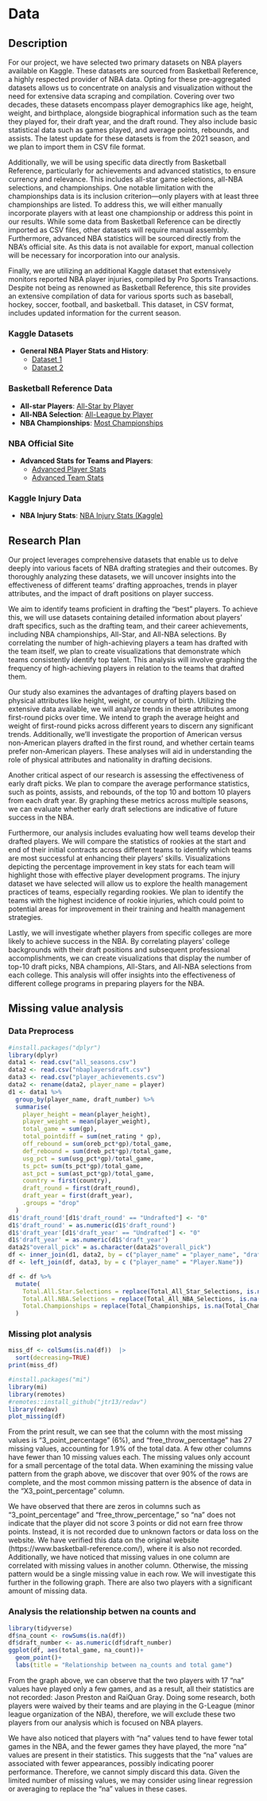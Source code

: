 # Data

## Description

For our project, we have selected two primary datasets on NBA players available on Kaggle. These datasets are sourced from Basketball Reference, a highly respected provider of NBA data. Opting for these pre-aggregated datasets allows us to concentrate on analysis and visualization without the need for extensive data scraping and compilation. Covering over two decades, these datasets encompass player demographics like age, height, weight, and birthplace, alongside biographical information such as the team they played for, their draft year, and the draft round. They also include basic statistical data such as games played, and average points, rebounds, and assists. The latest update for these datasets is from the 2021 season, and we plan to import them in CSV file format.

Additionally, we will be using specific data directly from Basketball Reference, particularly for achievements and advanced statistics, to ensure currency and relevance. This includes all-star game selections, all-NBA selections, and championships. One notable limitation with the championships data is its inclusion criterion—only players with at least three championships are listed. To address this, we will either manually incorporate players with at least one championship or address this point in our results. While some data from Basketball Reference can be directly imported as CSV files, other datasets will require manual assembly. Furthermore, advanced NBA statistics will be sourced directly from the NBA's official site. As this data is not available for export, manual collection will be necessary for incorporation into our analysis.

Finally, we are utilizing an additional Kaggle dataset that extensively monitors reported NBA player injuries, compiled by Pro Sports Transactions. Despite not being as renowned as Basketball Reference, this site provides an extensive compilation of data for various sports such as baseball, hockey, soccer, football, and basketball. This dataset, in CSV format, includes updated information for the current season.


### Kaggle Datasets
- **General NBA Player Stats and History**: 
  - [Dataset 1](https://www.kaggle.com/datasets/mattop/nba-draft-basketball-player-data-19892021)
  - [Dataset 2](https://www.kaggle.com/datasets/justinas/nba-players-data)

### Basketball Reference Data
- **All-star Players**: [All-Star by Player](https://www.basketball-reference.com/awards/all_star_by_player.html)
- **All-NBA Selection**: [All-League by Player](https://www.basketball-reference.com/awards/all_league_by_player.html)
- **NBA Championships**: [Most Championships](https://www.basketball-reference.com/leaders/most_championships.html)

### NBA Official Site
- **Advanced Stats for Teams and Players**:
  - [Advanced Player Stats](https://www.nba.com/stats/players/advanced)
  - [Advanced Team Stats](https://www.nba.com/stats/teams/advanced)

### Kaggle Injury Data
- **NBA Injury Stats**: [NBA Injury Stats (Kaggle)](https://www.kaggle.com/datasets/loganlauton/nba-injury-stats-1951-2023)


## Research Plan

Our project leverages comprehensive datasets that enable us to delve deeply into various facets of NBA drafting strategies and their outcomes. By thoroughly analyzing these datasets, we will uncover insights into the effectiveness of different teams’ drafting approaches, trends in player attributes, and the impact of draft positions on player success.

We aim to identify teams proficient in drafting the "best" players. To achieve this, we will use datasets containing detailed information about players' draft specifics, such as the drafting team, and their career achievements, including NBA championships, All-Star, and All-NBA selections. By correlating the number of high-achieving players a team has drafted with the team itself, we plan to create visualizations that demonstrate which teams consistently identify top talent. This analysis will involve graphing the frequency of high-achieving players in relation to the teams that drafted them.

Our study also examines the advantages of drafting players based on physical attributes like height, weight, or country of birth. Utilizing the extensive data available, we will analyze trends in these attributes among first-round picks over time. We intend to graph the average height and weight of first-round picks across different years to discern any significant trends. Additionally, we'll investigate the proportion of American versus non-American players drafted in the first round, and whether certain teams prefer non-American players. These analyses will aid in understanding the role of physical attributes and nationality in drafting decisions.

Another critical aspect of our research is assessing the effectiveness of early draft picks. We plan to compare the average performance statistics, such as points, assists, and rebounds, of the top 10 and bottom 10 players from each draft year. By graphing these metrics across multiple seasons, we can evaluate whether early draft selections are indicative of future success in the NBA.

Furthermore, our analysis includes evaluating how well teams develop their drafted players. We will compare the statistics of rookies at the start and end of their initial contracts across different teams to identify which teams are most successful at enhancing their players’ skills. Visualizations depicting the percentage improvement in key stats for each team will highlight those with effective player development programs. The injury dataset we have selected will allow us to explore the health management practices of teams, especially regarding rookies. We plan to identify the teams with the highest incidence of rookie injuries, which could point to potential areas for improvement in their training and health management strategies.

Lastly, we will investigate whether players from specific colleges are more likely to achieve success in the NBA. By correlating players' college backgrounds with their draft positions and subsequent professional accomplishments, we can create visualizations that display the number of top-10 draft picks, NBA champions, All-Stars, and All-NBA selections from each college. This analysis will offer insights into the effectiveness of different college programs in preparing players for the NBA.

## Missing value analysis

### Data Preprocess

```r
#install.packages("dplyr")
library(dplyr)
data1 <- read.csv("all_seasons.csv")
data2 <- read.csv("nbaplayersdraft.csv")
data3 <- read.csv("player_achievements.csv")
data2 <- rename(data2, player_name = player)
d1 <- data1 %>%
  group_by(player_name, draft_number) %>%
  summarise(
    player_height = mean(player_height),
    player_weight = mean(player_weight),
    total_game = sum(gp),
    total_pointdiff = sum(net_rating * gp),
    off_rebound = sum(oreb_pct*gp)/total_game,
    def_rebound = sum(dreb_pct*gp)/total_game,
    usg_pct = sum(usg_pct*gp)/total_game,
    ts_pct= sum(ts_pct*gp)/total_game,
    ast_pct = sum(ast_pct*gp)/total_game,
    country = first(country),
    draft_round = first(draft_round),
    draft_year = first(draft_year),
    .groups = "drop"
  )
d1$'draft_round'[d1$'draft_round' == "Undrafted"] <- "0"
d1$'draft_round' = as.numeric(d1$'draft_round')
d1$'draft_year'[d1$'draft_year' == "Undrafted"] <- "0"
d1$'draft_year' = as.numeric(d1$'draft_year')
data2$"overall_pick" = as.character(data2$"overall_pick")
df <- inner_join(d1, data2, by = c("player_name" = "player_name", "draft_number" = "overall_pick"))
df <- left_join(df, data3, by = c ("player_name" = "Player.Name"))

df <- df %>%
  mutate(
    Total.All.Star.Selections = replace(Total_All_Star_Selections, is.na(Total_All_Star_Selections), 0),
    Total.All.NBA.Selections = replace(Total_All_NBA_Selections, is.na(Total_All_NBA_Selections), 0),
    Total.Championships = replace(Total_Championships, is.na(Total_Championships), 0)
  )
```

### Missing plot analysis
```r
miss_df <- colSums(is.na(df))  |>
  sort(decreasing=TRUE)
print(miss_df)

#install.packages("mi")
library(mi)
library(remotes)
#remotes::install_github("jtr13/redav")
library(redav)
plot_missing(df)
```
From the print result, we can see that the column with the most missing values is "3_point_percentage" (6%), and "free_throw_percentage" has 27 missing values, accounting for 1.9% of the total data. A few other columns have fewer than 10 missing values each. The missing values only account for a small percentage of the total data. When examining the missing value pattern from the graph above, we discover that over 90% of the rows are complete, and the most common missing pattern is the absence of data in the "X3_point_percentage" column.

We have observed that there are zeros in columns such as "3_point_percentage" and "free_throw_percentage," so "na" does not indicate that the player did not score 3 points or did not earn free throw points. Instead, it is not recorded due to unknown factors or data loss on the website. We have verified this data on the original website (https://www.basketball-reference.com/), where it is also not recorded. Additionally, we have noticed that missing values in one column are correlated with missing values in another column. Otherwise, the missing pattern would be a single missing value in each row. We will investigate this further in the following graph. There are also two players with a significant amount of missing data.

### Analysis the relationship betwen na counts and 
```r
library(tidyverse)
df$na_count <- rowSums(is.na(df))
df$draft_number <- as.numeric(df$draft_number)
ggplot(df, aes(total_game, na_count))+
  geom_point()+
  labs(title = "Relationship between na_counts and total game")
```
From the graph above, we can observe that the two players with 17 "na" values have played only a few games, and as a result, all their statistics are not recorded: Jason Preston and RaiQuan Gray. Doing some research, both players were waived by their teams and are playing in the G-League (minor league organization of the NBA), therefore, we will exclude these two players from our analysis which is focused on NBA players.

We have also noticed that players with "na" values tend to have fewer total games in the NBA, and the fewer games they have played, the more "na" values are present in their statistics. This suggests that the "na" values are associated with fewer appearances, possibly indicating poorer performance. Therefore, we cannot simply discard this data. Given the limited number of missing values, we may consider using linear regression or averaging to replace the "na" values in these cases.
